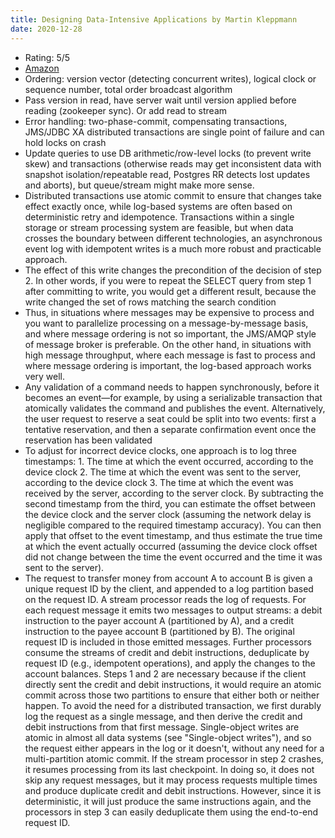 ```yaml
---
title: Designing Data-Intensive Applications by Martin Kleppmann
date: 2020-12-28
---
```


- Rating: 5/5
- [Amazon](https://amzn.to/2MieahH)
- Ordering: version vector (detecting concurrent writes), logical clock or sequence number, total order broadcast algorithm
- Pass version in read, have server wait until version applied before reading (zookeeper sync). Or add read to stream
- Error handling: two-phase-commit, compensating transactions, JMS/JDBC XA distributed transactions are single point of failure and can hold locks on crash
- Update queries to use DB arithmetic/row-level locks (to prevent write skew) and transactions (otherwise reads may get inconsistent data with snapshot isolation/repeatable read, Postgres RR detects lost updates and aborts), but queue/stream might make more sense.
- Distributed transactions use atomic commit to ensure that changes take effect exactly once, while log-based systems are often based on deterministic retry and idempotence. Transactions within a single storage or stream processing system are feasible, but when data crosses the boundary between different technologies, an asynchronous event log with idempotent writes is a much more robust and practicable approach.
- The effect of this write changes the precondition of the decision of step 2. In other words, if you were to repeat the SELECT query from step 1 after committing to write, you would get a different result, because the write changed the set of rows matching the search condition
- Thus, in situations where messages may be expensive to process and you want to parallelize processing on a message-by-message basis, and where message ordering is not so important, the JMS/AMQP style of message broker is preferable. On the other hand, in situations with high message throughput, where each message is fast to process and where message ordering is important, the log-based approach works very well.
- Any validation of a command needs to happen synchronously, before it becomes an event—for example, by using a serializable transaction that atomically validates the command and publishes the event. Alternatively, the user request to reserve a seat could be split into two events: first a tentative reservation, and then a separate confirmation event once the reservation has been validated
- To adjust for incorrect device clocks, one approach is to log three timestamps: 1. The time at which the event occurred, according to the device clock 2. The time at which the event was sent to the server, according to the device clock 3. The time at which the event was received by the server, according to the server clock. By subtracting the second timestamp from the third, you can estimate the offset between the device clock and the server clock (assuming the network delay is negligible compared to the required timestamp accuracy). You can then apply that offset to the event timestamp, and thus estimate the true time at which the event actually occurred (assuming the device clock offset did not change between the time the event occurred and the time it was sent to the server).
- The request to transfer money from account A to account B is given a unique request ID by the client, and appended to a log partition based on the request ID. A stream processor reads the log of requests. For each request message it emits two messages to output streams: a debit instruction to the payer account A (partitioned by A), and a credit instruction to the payee account B (partitioned by B). The original request ID is included in those emitted messages. Further processors consume the streams of credit and debit instructions, deduplicate by request ID (e.g., idempotent operations), and apply the changes to the account balances. Steps 1 and 2 are necessary because if the client directly sent the credit and debit instructions, it would require an atomic commit across those two partitions to ensure that either both or neither happen. To avoid the need for a distributed transaction, we first durably log the request as a single message, and then derive the credit and debit instructions from that first message. Single-object writes are atomic in almost all data systems (see "Single-object writes"), and so the request either appears in the log or it doesn't, without any need for a multi-partition atomic commit. If the stream processor in step 2 crashes, it resumes processing from its last checkpoint. In doing so, it does not skip any request messages, but it may process requests multiple times and produce duplicate credit and debit instructions. However, since it is deterministic, it will just produce the same instructions again, and the processors in step 3 can easily deduplicate them using the end-to-end request ID.
